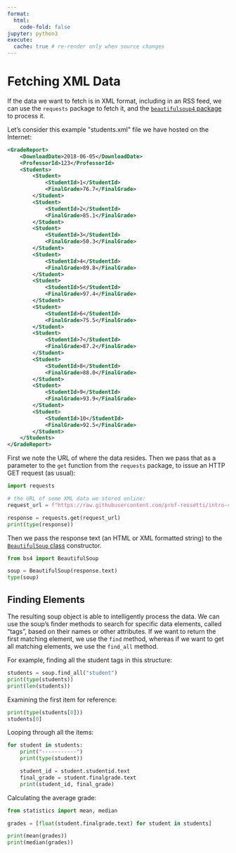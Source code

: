```yaml
---
format:
  html:
    code-fold: false
jupyter: python3
execute:
  cache: true # re-render only when source changes
---
```



# Fetching XML Data

If the data we want to fetch is in XML format, including in an RSS feed, we can use the `requests` package to fetch it, and the [`beautifulsoup4` package](https://www.crummy.com/software/BeautifulSoup/bs4/doc/){target=blank} to process it.

Let's consider this example \"students.xml\" file we have hosted on the Internet:

```xml
<GradeReport>
    <DownloadDate>2018-06-05</DownloadDate>
    <ProfessorId>123</ProfessorId>
    <Students>
        <Student>
            <StudentId>1</StudentId>
            <FinalGrade>76.7</FinalGrade>
        </Student>
        <Student>
            <StudentId>2</StudentId>
            <FinalGrade>85.1</FinalGrade>
        </Student>
        <Student>
            <StudentId>3</StudentId>
            <FinalGrade>50.3</FinalGrade>
        </Student>
        <Student>
            <StudentId>4</StudentId>
            <FinalGrade>89.8</FinalGrade>
        </Student>
        <Student>
            <StudentId>5</StudentId>
            <FinalGrade>97.4</FinalGrade>
        </Student>
        <Student>
            <StudentId>6</StudentId>
            <FinalGrade>75.5</FinalGrade>
        </Student>
        <Student>
            <StudentId>7</StudentId>
            <FinalGrade>87.2</FinalGrade>
        </Student>
        <Student>
            <StudentId>8</StudentId>
            <FinalGrade>88.0</FinalGrade>
        </Student>
        <Student>
            <StudentId>9</StudentId>
            <FinalGrade>93.9</FinalGrade>
        </Student>
        <Student>
            <StudentId>10</StudentId>
            <FinalGrade>92.5</FinalGrade>
        </Student>
    </Students>
</GradeReport>
```

First we note the URL of where the data resides. Then we pass that as a parameter to the `get` function from the `requests` package, to issue an HTTP GET request (as usual):

```python
import requests

# the URL of some XML data we stored online:
request_url = f"https://raw.githubusercontent.com/prof-rossetti/intro-software-dev-python-book/main/docs/data/gradebook.xml"

response = requests.get(request_url)
print(type(response))
```

Then we pass the response text (an HTML or XML formatted string) to the [`BeautifulSoup` class](https://www.crummy.com/software/BeautifulSoup/bs4/doc/#bs4.BeautifulSoup){target=blank} constructor.

```python
from bs4 import BeautifulSoup

soup = BeautifulSoup(response.text)
type(soup)
```

## Finding Elements

The resulting soup object is able to intelligently process the data. We can use the soup's finder methods to search for specific data elements, called "tags", based on their names or other attributes. If we want to return the first matching element, we use the `find` method, whereas if we want to get all matching elements, we use the `find_all` method.

For example, finding all the student tags in this structure:

```python
students = soup.find_all("student")
print(type(students))
print(len(students))
```

Examining the first item for reference:

```python
print(type(students[0]))
students[0]
```

Looping through all the items:

```python
for student in students:
    print("-----------")
    print(type(student))

    student_id = student.studentid.text
    final_grade = student.finalgrade.text
    print(student_id, final_grade)

```

Calculating the average grade:

```python
from statistics import mean, median

grades = [float(student.finalgrade.text) for student in students]

print(mean(grades))
print(median(grades))
```
